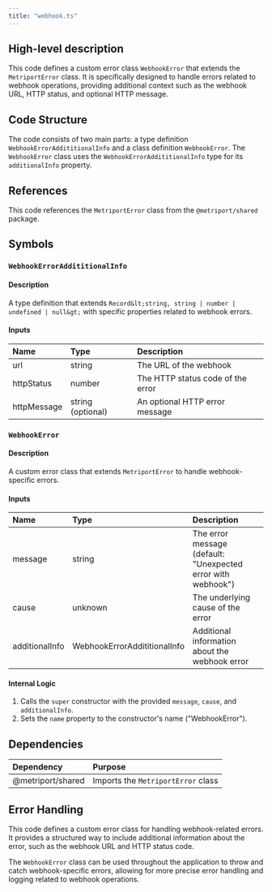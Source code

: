 ```yaml
---
title: "webhook.ts"
---
```


## High-level description
This code defines a custom error class `WebhookError` that extends the `MetriportError` class. It is specifically designed to handle errors related to webhook operations, providing additional context such as the webhook URL, HTTP status, and optional HTTP message.

## Code Structure
The code consists of two main parts: a type definition `WebhookErrorAddititionalInfo` and a class definition `WebhookError`. The `WebhookError` class uses the `WebhookErrorAddititionalInfo` type for its `additionalInfo` property.

## References
This code references the `MetriportError` class from the `@metriport/shared` package.

## Symbols

### `WebhookErrorAddititionalInfo`
#### Description
A type definition that extends `Record&lt;string, string | number | undefined | null&gt;` with specific properties related to webhook errors.

#### Inputs
| Name | Type | Description |
|:-----|:-----|:------------|
| url | string | The URL of the webhook |
| httpStatus | number | The HTTP status code of the error |
| httpMessage | string (optional) | An optional HTTP error message |

### `WebhookError`
#### Description
A custom error class that extends `MetriportError` to handle webhook-specific errors.

#### Inputs
| Name | Type | Description |
|:-----|:-----|:------------|
| message | string | The error message (default: "Unexpected error with webhook") |
| cause | unknown | The underlying cause of the error |
| additionalInfo | WebhookErrorAddititionalInfo | Additional information about the webhook error |

#### Internal Logic
1. Calls the `super` constructor with the provided `message`, `cause`, and `additionalInfo`.
2. Sets the `name` property to the constructor's name ("WebhookError").

## Dependencies
| Dependency | Purpose |
|:-----------|:--------|
| @metriport/shared | Imports the `MetriportError` class |

## Error Handling
This code defines a custom error class for handling webhook-related errors. It provides a structured way to include additional information about the error, such as the webhook URL and HTTP status code.

The `WebhookError` class can be used throughout the application to throw and catch webhook-specific errors, allowing for more precise error handling and logging related to webhook operations.